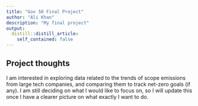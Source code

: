 ```yaml
---
title: "Gov 50 Final Project"
author: "Ali Khan"
description: "My final project"
output:
  distill::distill_article:
    self_contained: false
---
```




## Project thoughts

I am interested in exploring data related to the trends of scope emissions from 
large tech companies, and comparing them to track net-zero goals (if any). I 
am still deciding on what I would like to focus on, so I will update this once
I have a clearer picture on what exactly I want to do.